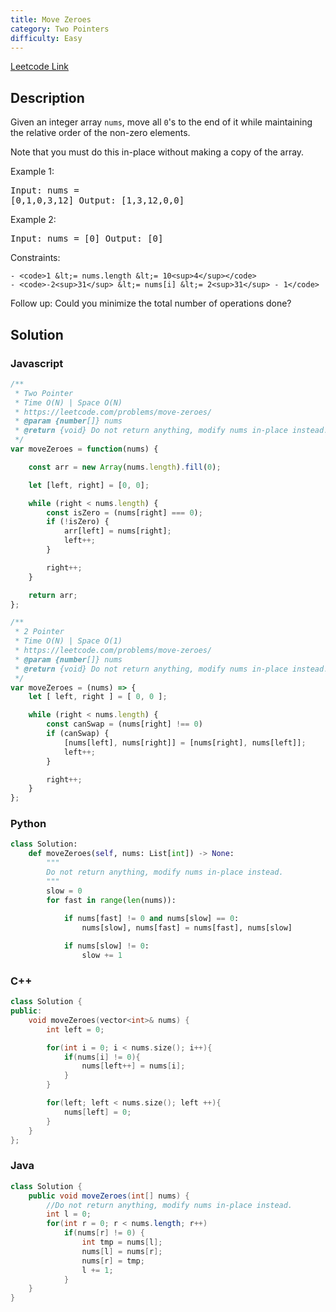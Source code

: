 ```yaml
---
title: Move Zeroes
category: Two Pointers
difficulty: Easy
---
```


<Callout>

[Leetcode Link](https://leetcode.com/problems/move-zeroes)

</Callout>

## Description
Given an integer array <code>nums</code>, move all <code>0</code>&#39;s to the end of it while maintaining the relative order of the non-zero elements.

Note that you must do this in-place without making a copy of the array.

 
Example 1:
<br /><pre className="overflow-x-auto">Input: nums = [0,1,0,3,12]
Output: [1,3,12,0,0]
</pre>Example 2:
<br /><pre className="overflow-x-auto">Input: nums = [0]
Output: [0]
</pre>
 
Constraints:


	- <code>1 &lt;= nums.length &lt;= 10<sup>4</sup></code>
	- <code>-2<sup>31</sup> &lt;= nums[i] &lt;= 2<sup>31</sup> - 1</code>


 
Follow up: Could you minimize the total number of operations done?

## Solution

### Javascript
```javascript
/**
 * Two Pointer
 * Time O(N) | Space O(N)
 * https://leetcode.com/problems/move-zeroes/
 * @param {number[]} nums
 * @return {void} Do not return anything, modify nums in-place instead.
 */
var moveZeroes = function(nums) {

    const arr = new Array(nums.length).fill(0);

    let [left, right] = [0, 0];

    while (right < nums.length) {
        const isZero = (nums[right] === 0);
        if (!isZero) {
            arr[left] = nums[right];
            left++;
        }

        right++;
    }

    return arr;
};

/**
 * 2 Pointer
 * Time O(N) | Space O(1)
 * https://leetcode.com/problems/move-zeroes/
 * @param {number[]} nums
 * @return {void} Do not return anything, modify nums in-place instead.
 */
var moveZeroes = (nums) => {
    let [ left, right ] = [ 0, 0 ];

    while (right < nums.length) {
        const canSwap = (nums[right] !== 0)
        if (canSwap) {
            [nums[left], nums[right]] = [nums[right], nums[left]];
            left++;
        }

        right++;
    }
};

```
### Python
```python
class Solution:
    def moveZeroes(self, nums: List[int]) -> None:
        """
        Do not return anything, modify nums in-place instead.
        """
        slow = 0
        for fast in range(len(nums)):
            
            if nums[fast] != 0 and nums[slow] == 0:
                nums[slow], nums[fast] = nums[fast], nums[slow]

            if nums[slow] != 0:
                slow += 1
```
### C++
```cpp
class Solution {
public:
    void moveZeroes(vector<int>& nums) {
        int left = 0;

        for(int i = 0; i < nums.size(); i++){
            if(nums[i] != 0){
                nums[left++] = nums[i];
            }
        }

        for(left; left < nums.size(); left ++){
            nums[left] = 0;
        }
    }
};

```
### Java
```java
class Solution {
    public void moveZeroes(int[] nums) {
        //Do not return anything, modify nums in-place instead.
        int l = 0;
        for(int r = 0; r < nums.length; r++)
            if(nums[r] != 0) {
                int tmp = nums[l];
                nums[l] = nums[r];
                nums[r] = tmp;
                l += 1;
            }
    }
}

```


